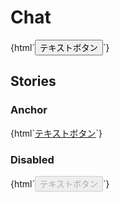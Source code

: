 
<Meta title="Buttons/TextButton" />

# Chat

<Canvas>
  <Story name="Default">
    {html`<button type="button" class="text-button">テキストボタン</button>`}
  </Story>
</Canvas>

## Stories

### Anchor

<Canvas>
  <Story name="Anchor">
    {html`<a href="#" class="text-button">テキストボタン</a>`}
  </Story>
</Canvas>

### Disabled

<Canvas>
  <Story name="Disabled">
    {html`<button type="button" disabled class="text-button">
      テキストボタン
    </button>`}
  </Story>
</Canvas>
